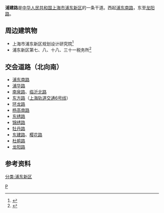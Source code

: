 {{Infobox China Road
|路牌类型=Shanghai
|中文道路名称=浦建路
|走向1=西
|走向2=东
|走向1(E)=W
|道路英文名=Pujian Rd.
|走向2(E)=E
|道路名称拼音=Pujian Lu
|图片=
|图片说明=
|道路总长度=3.3
|车速限制=
|行车线数量=
|所在地区=[[上海市|上海市]][[浦东新区|浦东新区]]
|起点=浦东南路
|终点=龙阳路
}}
'''浦建路'''是[[中华人民共和国|中华人民共和国]][[上海市|上海市]][[浦东新区|浦东新区]]的一条干道。西起[[浦东南路|浦东南路]]，东至[[龙阳路|龙阳路]]。

==周边建筑物==
* 上海市浦东新区规划设计研究院<ref>{{cite web|url=http://www.supta.com.cn/qjxwbtnr.asp?xmzl=hydw&xh=32|title=上海市浦东新区规划设计研究院|accessdate=2009-12-16|deadurl=yes|archiveurl=https://web.archive.org/web/20100922064039/http://www.supta.com.cn/qjxwbtnr.asp?xmzl=hydw&xh=32|archivedate=2010-09-22}}</ref>
* 浦东新区第七、八、十八、三十一税务所<ref>{{cite web|url=http://www.csj.sh.gov.cn/gb/zwz/swj/pudong/zwgk/fjgk/userobject1ai23346.html|title=浦东新区税务局内设置机构职能|accessdate=2009-12-16|deadurl=yes|archiveurl=https://web.archive.org/web/20090423040833/http://www.csj.sh.gov.cn/gb/zwz/swj/pudong/zwgk/fjgk/userobject1ai23346.html|archivedate=2009-04-23}}</ref>

==交会道路（北向南）==
*[[浦东南路|浦东南路]]
*[[浦华路|浦华路]]
*[[南泉路|南泉路]]、[[临沂北路|临沂北路]]
*[[东方路|东方路]]（[[上海轨道交通6号线|上海轨道交通6号线]]）
*[[环龙路|环龙路]]
*[[杨高南路|杨高南路]]
*[[东绣路|东绣路]]
*[[锦绣路|锦绣路]]
*[[牡丹路|牡丹路]]
*[[东建路|东建路]]、[[樱花路|樱花路]]
*[[杜鹃路|杜鹃路]]
*[[龙阳路|龙阳路]]

==参考资料==
{{reflist}}

{{上海小作品}}


[[分类:浦东新区|分类:浦东新区]]

[[Category:上海道路|P]]